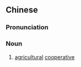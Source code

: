 {{also|农业社}}
==Chinese==
{{zh-forms|s=农业社|type=21}}

===Pronunciation===
{{zh-pron
|m=nóngyèshè
|c=nung4 jip6 se5
|cat=n
}}

===Noun===
{{zh-noun}}

# [[agricultural]] [[cooperative]]